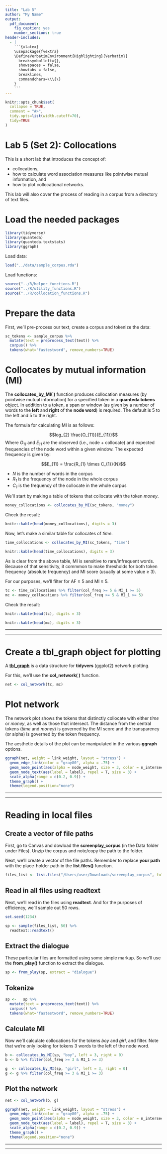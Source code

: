 ```yaml
---
title: "Lab 5"
author: "My Name"
output:
  pdf_document:
    fig_caption: yes
    number_sections: true
header-includes:
  - |
    ```{=latex}
    \usepackage{fvextra}
    \DefineVerbatimEnvironment{Highlighting}{Verbatim}{
      breaksymbolleft={}, 
      showspaces = false,
      showtabs = false,
      breaklines,
      commandchars=\\\{\}
    }
    ```
---
```


```r
knitr::opts_chunk$set(
  collapse = TRUE,
  comment = "#>",
  tidy.opts=list(width.cutoff=70),
  tidy=TRUE
)
```

# Lab 5 (Set 2): Collocations {-}

This is a short lab that introduces the concept of:

* collocations,
* how to calculate word association measures like pointwise mutual information, and
* how to plot collocational networks.

This lab will also cover the process of reading in a corpus from a directory of text files.

# Load the needed packages 

```r
library(tidyverse)
library(quanteda)
library(quanteda.textstats)
library(ggraph)
```

Load data:

```r
load("../data/sample_corpus.rda")
```

Load functions:

```r
source("../R/helper_functions.R")
source("../R/utility_functions.R")
source("../R/collocation_functions.R")
```

# Prepare the data

First, we'll pre-process our text, create a corpus and tokenize the data:

```r
sc_tokens <- sample_corpus %>%
  mutate(text = preprocess_text(text)) %>%
  corpus() %>%
  tokens(what="fastestword", remove_numbers=TRUE)
```

# Collocates by mutual information (MI)

The **collocates_by_MI( )** function produces collocation measures (by pointwise mutual information) for a specified token in a **quanteda tokens** object. In addition to a token, a span or window (as given by a number of words to the **left** and **right** of the **node word**) is required. The default is 5 to the left and 5 to the right.

The formula for calculating MI is as follows:

$$log_{2} \frac{O_{11}}{E_{11}}$$
Where *O~11~* and *E~11~* are the observed (i.e., node + collocate) and expected frequencies of the node word within a given window. The expected frequency is given by:

$$E_{11} = \frac{R_{1} \times C_{1}}{N}$$

* *N* is the number of words in the corpus
* *R~1~* is the frequency of the node in the whole corpus
* *C~1~*  is the frequency of the collocate in the whole corpus

We'll start by making a table of tokens that collocate with the token *money*.

```r
money_collocations <- collocates_by_MI(sc_tokens, "money")
```

Check the result:

```r
knitr::kable(head(money_collocations), digits = 3)
```

Now, let's make a similar table for collocates of *time*.

```r
time_collocations <- collocates_by_MI(sc_tokens, "time")
```


```r
knitr::kable(head(time_collocations), digits = 3)
```

As is clear from the above table, MI is sensitive to rare/infrequent words. Because of that sensitivity, it commmon to make thresholds for both token frequency (absolute frequency) and MI score (usually at some value $\ge$ 3).

For our purposes, we'll filter for AF $\ge$ 5 and MI $\ge$ 5.

```r
tc <- time_collocations %>% filter(col_freq >= 5 & MI_1 >= 5)
mc <- money_collocations %>% filter(col_freq >= 5 & MI_1 >= 5)
```

Check the result:

```r
knitr::kable(head(tc), digits = 3)
```

```r
knitr::kable(head(mc), digits = 3)
```

___
\begin{center}
STOP!\\
COMPLETE TASK 1
\end{center} 
___

# Create a tbl_graph object for plotting

A [**tbl_graph**](https://www.data-imaginist.com/2017/introducing-tidygraph/) is a data structure for **tidyvers** (ggplot2) network plotting.

For this, we'll use the **col_network( )** function.

```r
net <- col_network(tc, mc)
```


# Plot network

The network plot shows the tokens that distinctly collocate with either *time* or *money*, as well as those that intersect. The distance from the central tokens (*time* and *money*) is governed by the MI score and the transparency (or alpha) is governed by the token frequency.

The aesthetic details of the plot can be manipulated in the various **ggraph** options.

```r
ggraph(net, weight = link_weight, layout = "stress") + 
  geom_edge_link(color = "gray80", alpha = .75) + 
  geom_node_point(aes(alpha = node_weight, size = 3, color = n_intersects)) +
  geom_node_text(aes(label = label), repel = T, size = 3) +
  scale_alpha(range = c(0.2, 0.9)) +
  theme_graph() +
  theme(legend.position="none")
```

___
\begin{center}
STOP!\\
COMPLETE TASK 2
\end{center} 
___

# Reading in local files

## Create a vector of file paths

First, go to Canvas and dowload the **screenplay_corpus** (in the Data folder under Files). Unzip the corpus and note/copy the path to the folder.

Next, we'll create a vector of the file paths. Remember to replace **your path** with the place-holder path in the **list.files()** function.

```r
files_list <- list.files("/Users/user/Downloads/screenplay_corpus", full.names = T, pattern = "*.txt")
```

## Read in all files using readtext

Next, we'll read in the files using **readtext**. And for the purposes of efficiency, we'll sample out 50 rows.

```r
set.seed(1234)

sp <- sample(files_list, 50) %>%
  readtext::readtext()
```

## Extract the dialogue

These particular files are formatted using some simple markup. So we'll use the **from_play()** function to extract the dialogue.

```r
sp <- from_play(sp, extract = "dialogue")
```

## Tokenize

```r
sp <-   sp %>%
  mutate(text = preprocess_text(text)) %>%
  corpus() %>%
  tokens(what="fastestword", remove_numbers=TRUE)
```

## Calculate MI

Now we'll calculate collocations for the tokens *boy* and *girl*, and filter. Note that we're only looking for tokens 3 words to the left of the node word.

```r
b <- collocates_by_MI(sp, "boy", left = 3, right = 0)
b <- b %>% filter(col_freq >= 3 & MI_1 >= 3)

g  <- collocates_by_MI(sp, "girl", left = 3, right = 0)
g <- g %>% filter(col_freq >= 3 & MI_1 >= 3)
```

## Plot the network

```r
net <- col_network(b, g)

ggraph(net, weight = link_weight, layout = "stress") + 
  geom_edge_link(color = "gray80", alpha = .75) + 
  geom_node_point(aes(alpha = node_weight, size = 3, color = n_intersects)) +
  geom_node_text(aes(label = label), repel = T, size = 3) +
  scale_alpha(range = c(0.2, 0.9)) +
  theme_graph() +
  theme(legend.position="none")
```

\break
___
\begin{center}
STOP!\\
COMPLETE TASK 3
\end{center} 
___
